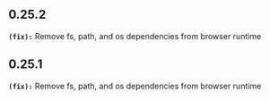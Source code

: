 ## 0.25.2
**`(fix):`** Remove fs, path, and os dependencies from browser runtime

## 0.25.1
**`(fix):`** Remove fs, path, and os dependencies from browser runtime

